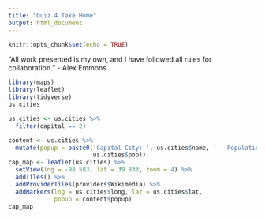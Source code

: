 ```yaml
---
title: "Quiz 4 Take Home"
output: html_document
---
```


```r
knitr::opts_chunk$set(echo = TRUE)
```

“All work presented is my own, and I have followed all rules for collaboration.” - Alex Emmons

```r
library(maps)
library(leaflet)
library(tidyverse)
us.cities

us.cities <- us.cities %>%
  filter(capital == 2)

content <- us.cities %>%
  mutate(popup = paste0('Capital City: ', us.cities$name, '   Population: ',
                        us.cities$pop))
cap_map <- leaflet(us.cities) %>%
  setView(lng = -98.583, lat = 39.833, zoom = 4) %>% 
  addTiles() %>% 
  addProviderTiles(providers$Wikimedia) %>% 
  addMarkers(lng = us.cities$long, lat = us.cities$lat,
             popup = content$popup)
cap_map
```